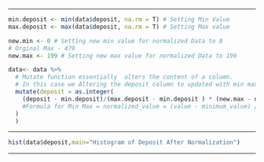 ------------------------------------------------------------------------

```r

min.deposit <- min(data$deposit, na.rm = T) # Setting Min Value
max.deposit <- max(data$deposit, na.rm = T) # Setting Max value

new.min <- 0 # Setting new min value for normalized Data to 0
# Orginal Max - 479
new.max <- 199 # Setting new max value for normalized Data to 199

data<- data %>% 
  # Mutate function essentially  alters the content of a column.
  # In this case we Altering the deposit column to updated with min max normalized values 
  mutate(deposit = as.integer(
    (deposit - min.deposit)/(max.deposit - min.deposit ) * (new.max - new.min) + new.min
    #Formula for Min Max = normalized_value = (value - minimum_value) / (maximum_value - minimum_value) * (new_max - new_min) + new_min
  )
  )

```

------------------------------------------------------------------------

```r
hist(data$deposit,main="Histogram of Deposit After Normalization")

```


------------------------------------------------------------------------


